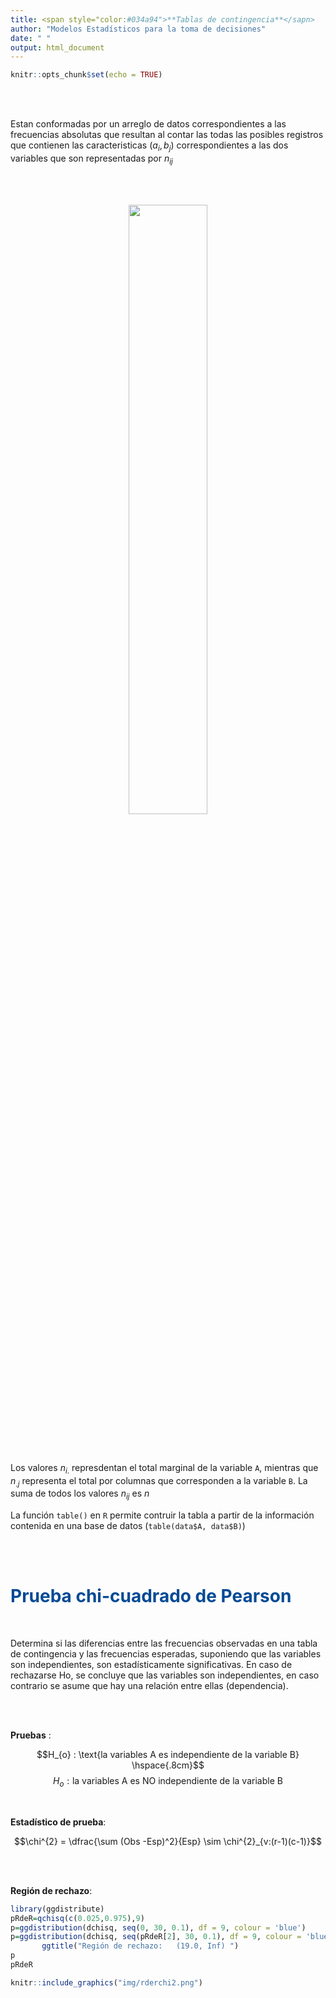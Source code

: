 ```yaml
---
title: <span style="color:#034a94">**Tablas de contingencia**</sapn>
author: "Modelos Estadísticos para la toma de decisiones"
date: " "
output: html_document
---
```


```r
knitr::opts_chunk$set(echo = TRUE)
```

<br/><br/>

Estan conformadas por un arreglo de datos correspondientes a las frecuencias absolutas que resultan al contar las todas las posibles registros que contienen las caracteristicas  ($a_i,b_j$) correspondientes a las dos variables que son representadas por $n_{ij}$

<br/><br/>

<center>
![](img/tablaab.png){width=50%}
</center>

<br/><br/>

Los valores $n_{i.}$ represdentan el total marginal de la variable `A`, mientras que $n_{.j}$ representa el total por columnas que corresponden a la variable `B`. La suma de todos los valores $n_{ij}$ es $n$ 

La función `table()` en `R` permite contruir la tabla a partir de la información contenida en una base de datos (`table(data$A, data$B)`)

<br/><br/>

# <span style="color:#034a94">**Prueba chi-cuadrado de Pearson**</span>  

<br/>

Determina si las diferencias entre las frecuencias observadas en una tabla de contingencia y las frecuencias esperadas, suponiendo que las variables son independientes, son estadísticamente significativas. En caso de rechazarse Ho, se concluye que las variables son independientes, en caso contrario se asume que hay una relación entre ellas (dependencia).


<br/><br/>

**Pruebas** :

$$H_{o} : \text{la variables A es independiente de la variable B} \hspace{.8cm}$$ 
$$H_{o} : \text{la variables A es NO independiente de la variable B}$$

<br/>

**Estadístico de prueba**: 

$$\chi^{2} = \dfrac{\sum (Obs -Esp)^2}{Esp} \sim \chi^{2}_{v:(r-1)(c-1)}$$

<br/><br/>

**Región de rechazo**:

```r
library(ggdistribute)
pRdeR=qchisq(c(0.025,0.975),9)
p=ggdistribution(dchisq, seq(0, 30, 0.1), df = 9, colour = 'blue')
p=ggdistribution(dchisq, seq(pRdeR[2], 30, 0.1), df = 9, colour = 'blue', fill="blue", p=p)+
       ggtitle("Región de rechazo:   (19.0, Inf) ")
p
pRdeR
```


```r
knitr::include_graphics("img/rderchi2.png")
```


<br/><br/>